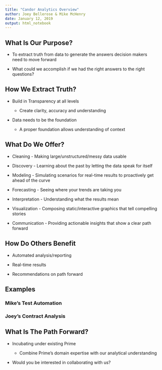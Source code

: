 ```yaml
---
title: "Candor Analytics Overview"
author: Joey Bellerose & Mike McHenry
date: January 12, 2019
output: html_notebook
---
```


## What Is Our Purpose?

- To extract truth from data to generate the answers decision makers need to move forward

- What could we accomplish if we had the right answers to the right questions?

## How We Extract Truth?

- Build in Transparency at all levels

  - Create clarity, accuracy and understanding

- Data needs to be the foundation

  - A proper foundation allows understanding of context

## What Do We Offer?

- Cleaning - Making large/unstructured/messy data usable

- Discovery - Learning about the past by letting the data speak for itself

- Modeling - Simulating scenarios for real-time results to proactively get ahead of the curve

- Forecasting - Seeing where your trends are taking you

- Interpretation - Understanding what the results mean

- Visualization - Composing static/interactive graphics that tell compelling stories

- Communication - Providing actionable insights that show a clear path forward

## How Do Others Benefit

- Automated analysis/reporting

- Real-time results

- Recommendations on path forward

## Examples

### Mike's Test Automation

### Joey's Contract Analysis

## What Is The Path Forward?

- Incubating under existing Prime

  - Combine Prime's domain expertise with our analytical understanding
  
- Would you be interested in collaborating with us?

